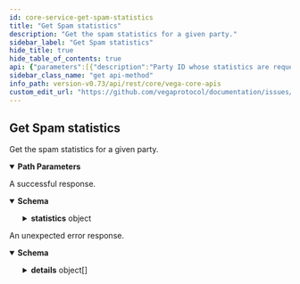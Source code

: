 ```yaml
---
id: core-service-get-spam-statistics
title: "Get Spam statistics"
description: "Get the spam statistics for a given party."
sidebar_label: "Get Spam statistics"
hide_title: true
hide_table_of_contents: true
api: {"parameters":[{"description":"Party ID whose statistics are requested","in":"path","name":"partyId","required":true,"schema":{"type":"string"}}],"responses":{"200":{"content":{"application/json":{"schema":{"properties":{"chainId":{"description":"Chain ID for which the statistics are captured.","type":"string"},"statistics":{"title":"Spam statistics for the party","properties":{"applyReferralCode":{"description":"Statistics for transactions made by the party to apply referral codes.","properties":{"bannedUntil":{"title":"If blocked the timestamp when the party will be unblocked as RFC3339Nano","type":"string"},"countForEpoch":{"format":"uint64","title":"Current transaction count received from the party during this epoch for this policy","type":"string"},"maxForEpoch":{"format":"uint64","title":"Maximum number of transactions allowed for this policy in an epoch","type":"string"},"minTokensRequired":{"title":"Effective minimum number of tokens required to submit a transaction of this type","type":"string"}},"title":"Statistics for a given spam policy","type":"object"},"createReferralSet":{"description":"Statistics for transactions made by the party to create referral sets.","properties":{"bannedUntil":{"title":"If blocked the timestamp when the party will be unblocked as RFC3339Nano","type":"string"},"countForEpoch":{"format":"uint64","title":"Current transaction count received from the party during this epoch for this policy","type":"string"},"maxForEpoch":{"format":"uint64","title":"Maximum number of transactions allowed for this policy in an epoch","type":"string"},"minTokensRequired":{"title":"Effective minimum number of tokens required to submit a transaction of this type","type":"string"}},"title":"Statistics for a given spam policy","type":"object"},"delegations":{"description":"Statistics for delegation transactions made by the party.","properties":{"bannedUntil":{"title":"If blocked the timestamp when the party will be unblocked as RFC3339Nano","type":"string"},"countForEpoch":{"format":"uint64","title":"Current transaction count received from the party during this epoch for this policy","type":"string"},"maxForEpoch":{"format":"uint64","title":"Maximum number of transactions allowed for this policy in an epoch","type":"string"},"minTokensRequired":{"title":"Effective minimum number of tokens required to submit a transaction of this type","type":"string"}},"title":"Statistics for a given spam policy","type":"object"},"epochSeq":{"description":"Epoch in which these statistics apply to.","format":"uint64","type":"string"},"issueSignatures":{"description":"Statistics for multisig signatures issued for the party.","properties":{"bannedUntil":{"title":"If blocked the timestamp when the party will be unblocked as RFC3339Nano","type":"string"},"countForEpoch":{"format":"uint64","title":"Current transaction count received from the party during this epoch for this policy","type":"string"},"maxForEpoch":{"format":"uint64","title":"Maximum number of transactions allowed for this policy in an epoch","type":"string"},"minTokensRequired":{"title":"Effective minimum number of tokens required to submit a transaction of this type","type":"string"}},"title":"Statistics for a given spam policy","type":"object"},"nodeAnnouncements":{"description":"Statistics for node announcement transactions made by the party.","properties":{"bannedUntil":{"title":"If blocked the timestamp when the party will be unblocked as RFC3339Nano","type":"string"},"countForEpoch":{"format":"uint64","title":"Current transaction count received from the party during this epoch for this policy","type":"string"},"maxForEpoch":{"format":"uint64","title":"Maximum number of transactions allowed for this policy in an epoch","type":"string"},"minTokensRequired":{"title":"Effective minimum number of tokens required to submit a transaction of this type","type":"string"}},"title":"Statistics for a given spam policy","type":"object"},"pow":{"description":"Statistics for proof of work difficulty observed per block for the party.","properties":{"bannedUntil":{"title":"PoW banned until timestamp as RFC3339Nano","type":"string"},"blockStates":{"items":{"properties":{"blockHash":{"title":"Hash of the current block","type":"string"},"blockHeight":{"format":"uint64","title":"Block height for the current Proof of Work state statistics","type":"string"},"difficulty":{"format":"uint64","title":"Base difficulty for this block for when transactions seen < tx_per_block","type":"string"},"expectedDifficulty":{"description":"This is the minimum required difficulty for the next transaction submitted on this block\nif it is possible to submit more transactions on this block, otherwise nil.","format":"uint64","type":"string"},"hashFunction":{"title":"Hashing function used to calculate the block hash","type":"string"},"increasingDifficulty":{"title":"Whether or not this block allows for increasing proof-of-work difficulty if the\ntx-per-block-hash limit has been reached","type":"boolean"},"transactionsSeen":{"format":"uint64","title":"Total number of transactions seen in the block","type":"string"},"txPerBlock":{"format":"uint64","title":"Number of transactions that can have their proof-of-work calculated with this block hash before\neither the difficulty increases, or no more transactions can use this block hash","type":"string"}},"title":"Proof of Work state for a given block","type":"object"},"title":"Block state for each block in scope for PoW calculation","type":"array"},"numberOfPastBlocks":{"format":"uint64","title":"Number of block behind the current block whose hash can be used for proof-of-work calculations","type":"string"}},"title":"Proof of work statistics for a party","type":"object"},"proposals":{"description":"Statistics for proposal transactions made by the party.","properties":{"bannedUntil":{"title":"If blocked the timestamp when the party will be unblocked as RFC3339Nano","type":"string"},"countForEpoch":{"format":"uint64","title":"Current transaction count received from the party during this epoch for this policy","type":"string"},"maxForEpoch":{"format":"uint64","title":"Maximum number of transactions allowed for this policy in an epoch","type":"string"},"minTokensRequired":{"title":"Effective minimum number of tokens required to submit a transaction of this type","type":"string"}},"title":"Statistics for a given spam policy","type":"object"},"transfers":{"description":"Statistics for transfer transactions made by the party.","properties":{"bannedUntil":{"title":"If blocked the timestamp when the party will be unblocked as RFC3339Nano","type":"string"},"countForEpoch":{"format":"uint64","title":"Current transaction count received from the party during this epoch for this policy","type":"string"},"maxForEpoch":{"format":"uint64","title":"Maximum number of transactions allowed for this policy in an epoch","type":"string"},"minTokensRequired":{"title":"Effective minimum number of tokens required to submit a transaction of this type","type":"string"}},"title":"Statistics for a given spam policy","type":"object"},"updateReferralSet":{"description":"Statistics for transactions made by the party to update referral sets.","properties":{"bannedUntil":{"title":"If blocked the timestamp when the party will be unblocked as RFC3339Nano","type":"string"},"countForEpoch":{"format":"uint64","title":"Current transaction count received from the party during this epoch for this policy","type":"string"},"maxForEpoch":{"format":"uint64","title":"Maximum number of transactions allowed for this policy in an epoch","type":"string"},"minTokensRequired":{"title":"Effective minimum number of tokens required to submit a transaction of this type","type":"string"}},"title":"Statistics for a given spam policy","type":"object"},"votes":{"description":"Statistics for proposal votes made by the party.","properties":{"bannedUntil":{"title":"If blocked the timestamp when the party will be unblocked as RFC3339Nano","type":"string"},"maxForEpoch":{"format":"uint64","title":"Maximum number of votes per proposal allowed in an epoch","type":"string"},"statistics":{"items":{"description":"Vote statistics for the voting spam policies\nwhich are calculated as a ratio of the total votes\nthat have been rejected.","properties":{"countForEpoch":{"format":"uint64","title":"Current vote count received from the party for the given proposal during this epoch","type":"string"},"minTokensRequired":{"title":"Effective minimum number of tokens required to vote on the proposal","type":"string"},"proposal":{"description":"Unique ID of the proposal being voted on by the party.","type":"string"}},"type":"object","title":"v1VoteSpamStatistic"},"title":"List of statistics for proposals voted on by the party","type":"array"}},"title":"Voting statistics by proposal for a given party for the current epoch","type":"object"}},"type":"object"}},"title":"Response containing all the spam statistics of a party for the current epoch","type":"object"}}},"description":"A successful response."},"default":{"content":{"application/json":{"schema":{"properties":{"code":{"format":"int32","type":"integer"},"details":{"items":{"additionalProperties":{},"properties":{"@type":{"type":"string"}},"type":"object","title":"protobufAny"},"type":"array"},"message":{"type":"string"}},"type":"object","title":"googlerpcStatus"}}},"description":"An unexpected error response."}},"tags":["CoreService"],"description":"Get the spam statistics for a given party.","operationId":"CoreService_GetSpamStatistics","method":"get","path":"/statistics/spam/{partyId}","servers":[{"url":"https://vega-mainnet-data.commodum.io","description":"vega-mainnet-data.commodum.io"},{"url":"https://vega-data.nodes.guru:3008","description":"vega-data.nodes.guru"},{"url":"https://vega-data.bharvest.io","description":"vega-data.bharvest.io"},{"url":"https://vega.aurora-edge.com","description":"vega.aurora-edge.com"},{"url":"https://darling.network","description":"darling.network"},{"url":"https://graphqlvega.gpvalidator.com","description":"graphqlvega.gpvalidator.com"},{"url":"https://vega-mainnet.anyvalid.com","description":"vega-mainnet.anyvalid.com"}],"info":{"title":"Vega core APIs","version":"v0.73.1"},"postman":{"name":"Get Spam statistics","description":{"content":"Get the spam statistics for a given party.","type":"text/plain"},"url":{"path":["statistics","spam",":partyId"],"host":["{{baseUrl}}"],"query":[],"variable":[{"disabled":false,"description":{"content":"(Required) Party ID whose statistics are requested","type":"text/plain"},"type":"any","value":"","key":"partyId"}]},"header":[{"key":"Accept","value":"application/json"}],"method":"GET"}}
sidebar_class_name: "get api-method"
info_path: version-v0.73/api/rest/core/vega-core-apis
custom_edit_url: "https://github.com/vegaprotocol/documentation/issues/new?labels=documentation&title=[Documentation] Requesting changes to 'Get Spam statistics' (core-service-get-spam-statistics)"
---
```



## Get Spam statistics



Get the spam statistics for a given party.

<details style={{"marginBottom":"1rem"}} data-collapsed={false} open={true}><summary style={{}}><strong>Path Parameters</strong></summary><div><ul><ParamsItem className={"paramsItem"} param={{"description":"Party ID whose statistics are requested","in":"path","name":"partyId","required":true,"schema":{"type":"string"}}}></ParamsItem></ul></div></details><div><ApiTabs><TabItem label={"200"} value={"200"}><div>

A successful response.

</div><div><MimeTabs schemaType={"response"}><TabItem label={"application/json"} value={"application/json"}><SchemaTabs><TabItem label={"Schema"} value={"Schema"}><details style={{}} data-collapsed={false} open={true}><summary style={{"textAlign":"left"}}><strong>Schema</strong></summary><div style={{"textAlign":"left","marginLeft":"1rem"}}></div><ul style={{"marginLeft":"1rem"}}><SchemaItem collapsible={false} name={"chainId"} required={false} schemaName={"string"} qualifierMessage={undefined} schema={{"description":"Chain ID for which the statistics are captured.","type":"string"}}></SchemaItem><SchemaItem collapsible={true} className={"schemaItem"}><details style={{}}><summary style={{}}><strong>statistics</strong><span style={{"opacity":"0.6"}}> object</span></summary><div style={{"marginLeft":"1rem"}}><SchemaItem collapsible={true} className={"schemaItem"}><details style={{}}><summary style={{}}><strong>applyReferralCode</strong><span style={{"opacity":"0.6"}}> object</span></summary><div style={{"marginLeft":"1rem"}}><div style={{"marginTop":".5rem","marginBottom":".5rem"}}>

Statistics for transactions made by the party to apply referral codes.

</div><SchemaItem collapsible={false} name={"bannedUntil"} required={false} schemaName={"If blocked the timestamp when the party will be unblocked as RFC3339Nano"} qualifierMessage={undefined} schema={{"title":"If blocked the timestamp when the party will be unblocked as RFC3339Nano","type":"string"}}></SchemaItem><SchemaItem collapsible={false} name={"countForEpoch"} required={false} schemaName={"uint64"} qualifierMessage={undefined} schema={{"format":"uint64","title":"Current transaction count received from the party during this epoch for this policy","type":"string"}}></SchemaItem><SchemaItem collapsible={false} name={"maxForEpoch"} required={false} schemaName={"uint64"} qualifierMessage={undefined} schema={{"format":"uint64","title":"Maximum number of transactions allowed for this policy in an epoch","type":"string"}}></SchemaItem><SchemaItem collapsible={false} name={"minTokensRequired"} required={false} schemaName={"Effective minimum number of tokens required to submit a transaction of this type"} qualifierMessage={undefined} schema={{"title":"Effective minimum number of tokens required to submit a transaction of this type","type":"string"}}></SchemaItem></div></details></SchemaItem><SchemaItem collapsible={true} className={"schemaItem"}><details style={{}}><summary style={{}}><strong>createReferralSet</strong><span style={{"opacity":"0.6"}}> object</span></summary><div style={{"marginLeft":"1rem"}}><div style={{"marginTop":".5rem","marginBottom":".5rem"}}>

Statistics for transactions made by the party to create referral sets.

</div><SchemaItem collapsible={false} name={"bannedUntil"} required={false} schemaName={"If blocked the timestamp when the party will be unblocked as RFC3339Nano"} qualifierMessage={undefined} schema={{"title":"If blocked the timestamp when the party will be unblocked as RFC3339Nano","type":"string"}}></SchemaItem><SchemaItem collapsible={false} name={"countForEpoch"} required={false} schemaName={"uint64"} qualifierMessage={undefined} schema={{"format":"uint64","title":"Current transaction count received from the party during this epoch for this policy","type":"string"}}></SchemaItem><SchemaItem collapsible={false} name={"maxForEpoch"} required={false} schemaName={"uint64"} qualifierMessage={undefined} schema={{"format":"uint64","title":"Maximum number of transactions allowed for this policy in an epoch","type":"string"}}></SchemaItem><SchemaItem collapsible={false} name={"minTokensRequired"} required={false} schemaName={"Effective minimum number of tokens required to submit a transaction of this type"} qualifierMessage={undefined} schema={{"title":"Effective minimum number of tokens required to submit a transaction of this type","type":"string"}}></SchemaItem></div></details></SchemaItem><SchemaItem collapsible={true} className={"schemaItem"}><details style={{}}><summary style={{}}><strong>delegations</strong><span style={{"opacity":"0.6"}}> object</span></summary><div style={{"marginLeft":"1rem"}}><div style={{"marginTop":".5rem","marginBottom":".5rem"}}>

Statistics for delegation transactions made by the party.

</div><SchemaItem collapsible={false} name={"bannedUntil"} required={false} schemaName={"If blocked the timestamp when the party will be unblocked as RFC3339Nano"} qualifierMessage={undefined} schema={{"title":"If blocked the timestamp when the party will be unblocked as RFC3339Nano","type":"string"}}></SchemaItem><SchemaItem collapsible={false} name={"countForEpoch"} required={false} schemaName={"uint64"} qualifierMessage={undefined} schema={{"format":"uint64","title":"Current transaction count received from the party during this epoch for this policy","type":"string"}}></SchemaItem><SchemaItem collapsible={false} name={"maxForEpoch"} required={false} schemaName={"uint64"} qualifierMessage={undefined} schema={{"format":"uint64","title":"Maximum number of transactions allowed for this policy in an epoch","type":"string"}}></SchemaItem><SchemaItem collapsible={false} name={"minTokensRequired"} required={false} schemaName={"Effective minimum number of tokens required to submit a transaction of this type"} qualifierMessage={undefined} schema={{"title":"Effective minimum number of tokens required to submit a transaction of this type","type":"string"}}></SchemaItem></div></details></SchemaItem><SchemaItem collapsible={false} name={"epochSeq"} required={false} schemaName={"uint64"} qualifierMessage={undefined} schema={{"description":"Epoch in which these statistics apply to.","format":"uint64","type":"string"}}></SchemaItem><SchemaItem collapsible={true} className={"schemaItem"}><details style={{}}><summary style={{}}><strong>issueSignatures</strong><span style={{"opacity":"0.6"}}> object</span></summary><div style={{"marginLeft":"1rem"}}><div style={{"marginTop":".5rem","marginBottom":".5rem"}}>

Statistics for multisig signatures issued for the party.

</div><SchemaItem collapsible={false} name={"bannedUntil"} required={false} schemaName={"If blocked the timestamp when the party will be unblocked as RFC3339Nano"} qualifierMessage={undefined} schema={{"title":"If blocked the timestamp when the party will be unblocked as RFC3339Nano","type":"string"}}></SchemaItem><SchemaItem collapsible={false} name={"countForEpoch"} required={false} schemaName={"uint64"} qualifierMessage={undefined} schema={{"format":"uint64","title":"Current transaction count received from the party during this epoch for this policy","type":"string"}}></SchemaItem><SchemaItem collapsible={false} name={"maxForEpoch"} required={false} schemaName={"uint64"} qualifierMessage={undefined} schema={{"format":"uint64","title":"Maximum number of transactions allowed for this policy in an epoch","type":"string"}}></SchemaItem><SchemaItem collapsible={false} name={"minTokensRequired"} required={false} schemaName={"Effective minimum number of tokens required to submit a transaction of this type"} qualifierMessage={undefined} schema={{"title":"Effective minimum number of tokens required to submit a transaction of this type","type":"string"}}></SchemaItem></div></details></SchemaItem><SchemaItem collapsible={true} className={"schemaItem"}><details style={{}}><summary style={{}}><strong>nodeAnnouncements</strong><span style={{"opacity":"0.6"}}> object</span></summary><div style={{"marginLeft":"1rem"}}><div style={{"marginTop":".5rem","marginBottom":".5rem"}}>

Statistics for node announcement transactions made by the party.

</div><SchemaItem collapsible={false} name={"bannedUntil"} required={false} schemaName={"If blocked the timestamp when the party will be unblocked as RFC3339Nano"} qualifierMessage={undefined} schema={{"title":"If blocked the timestamp when the party will be unblocked as RFC3339Nano","type":"string"}}></SchemaItem><SchemaItem collapsible={false} name={"countForEpoch"} required={false} schemaName={"uint64"} qualifierMessage={undefined} schema={{"format":"uint64","title":"Current transaction count received from the party during this epoch for this policy","type":"string"}}></SchemaItem><SchemaItem collapsible={false} name={"maxForEpoch"} required={false} schemaName={"uint64"} qualifierMessage={undefined} schema={{"format":"uint64","title":"Maximum number of transactions allowed for this policy in an epoch","type":"string"}}></SchemaItem><SchemaItem collapsible={false} name={"minTokensRequired"} required={false} schemaName={"Effective minimum number of tokens required to submit a transaction of this type"} qualifierMessage={undefined} schema={{"title":"Effective minimum number of tokens required to submit a transaction of this type","type":"string"}}></SchemaItem></div></details></SchemaItem><SchemaItem collapsible={true} className={"schemaItem"}><details style={{}}><summary style={{}}><strong>pow</strong><span style={{"opacity":"0.6"}}> object</span></summary><div style={{"marginLeft":"1rem"}}><div style={{"marginTop":".5rem","marginBottom":".5rem"}}>

Statistics for proof of work difficulty observed per block for the party.

</div><SchemaItem collapsible={false} name={"bannedUntil"} required={false} schemaName={"PoW banned until timestamp as RFC3339Nano"} qualifierMessage={undefined} schema={{"title":"PoW banned until timestamp as RFC3339Nano","type":"string"}}></SchemaItem><SchemaItem collapsible={true} className={"schemaItem"}><details style={{}}><summary style={{}}><strong>blockStates</strong><span style={{"opacity":"0.6"}}> object[]</span></summary><div style={{"marginLeft":"1rem"}}><li><div style={{"fontSize":"var(--ifm-code-font-size)","opacity":"0.6","marginLeft":"-.5rem","paddingBottom":".5rem"}}>Array [</div></li><SchemaItem collapsible={false} name={"blockHash"} required={false} schemaName={"Hash of the current block"} qualifierMessage={undefined} schema={{"title":"Hash of the current block","type":"string"}}></SchemaItem><SchemaItem collapsible={false} name={"blockHeight"} required={false} schemaName={"uint64"} qualifierMessage={undefined} schema={{"format":"uint64","title":"Block height for the current Proof of Work state statistics","type":"string"}}></SchemaItem><SchemaItem collapsible={false} name={"difficulty"} required={false} schemaName={"uint64"} qualifierMessage={undefined} schema={{"format":"uint64","title":"Base difficulty for this block for when transactions seen < tx_per_block","type":"string"}}></SchemaItem><SchemaItem collapsible={false} name={"expectedDifficulty"} required={false} schemaName={"uint64"} qualifierMessage={undefined} schema={{"description":"This is the minimum required difficulty for the next transaction submitted on this block\nif it is possible to submit more transactions on this block, otherwise nil.","format":"uint64","type":"string"}}></SchemaItem><SchemaItem collapsible={false} name={"hashFunction"} required={false} schemaName={"Hashing function used to calculate the block hash"} qualifierMessage={undefined} schema={{"title":"Hashing function used to calculate the block hash","type":"string"}}></SchemaItem><SchemaItem collapsible={false} name={"increasingDifficulty"} required={false} schemaName={"Whether or not this block allows for increasing proof-of-work difficulty if the\ntx-per-block-hash limit has been reached"} qualifierMessage={undefined} schema={{"title":"Whether or not this block allows for increasing proof-of-work difficulty if the\ntx-per-block-hash limit has been reached","type":"boolean"}}></SchemaItem><SchemaItem collapsible={false} name={"transactionsSeen"} required={false} schemaName={"uint64"} qualifierMessage={undefined} schema={{"format":"uint64","title":"Total number of transactions seen in the block","type":"string"}}></SchemaItem><SchemaItem collapsible={false} name={"txPerBlock"} required={false} schemaName={"uint64"} qualifierMessage={undefined} schema={{"format":"uint64","title":"Number of transactions that can have their proof-of-work calculated with this block hash before\neither the difficulty increases, or no more transactions can use this block hash","type":"string"}}></SchemaItem><li><div style={{"fontSize":"var(--ifm-code-font-size)","opacity":"0.6","marginLeft":"-.5rem"}}>]</div></li></div></details></SchemaItem><SchemaItem collapsible={false} name={"numberOfPastBlocks"} required={false} schemaName={"uint64"} qualifierMessage={undefined} schema={{"format":"uint64","title":"Number of block behind the current block whose hash can be used for proof-of-work calculations","type":"string"}}></SchemaItem></div></details></SchemaItem><SchemaItem collapsible={true} className={"schemaItem"}><details style={{}}><summary style={{}}><strong>proposals</strong><span style={{"opacity":"0.6"}}> object</span></summary><div style={{"marginLeft":"1rem"}}><div style={{"marginTop":".5rem","marginBottom":".5rem"}}>

Statistics for proposal transactions made by the party.

</div><SchemaItem collapsible={false} name={"bannedUntil"} required={false} schemaName={"If blocked the timestamp when the party will be unblocked as RFC3339Nano"} qualifierMessage={undefined} schema={{"title":"If blocked the timestamp when the party will be unblocked as RFC3339Nano","type":"string"}}></SchemaItem><SchemaItem collapsible={false} name={"countForEpoch"} required={false} schemaName={"uint64"} qualifierMessage={undefined} schema={{"format":"uint64","title":"Current transaction count received from the party during this epoch for this policy","type":"string"}}></SchemaItem><SchemaItem collapsible={false} name={"maxForEpoch"} required={false} schemaName={"uint64"} qualifierMessage={undefined} schema={{"format":"uint64","title":"Maximum number of transactions allowed for this policy in an epoch","type":"string"}}></SchemaItem><SchemaItem collapsible={false} name={"minTokensRequired"} required={false} schemaName={"Effective minimum number of tokens required to submit a transaction of this type"} qualifierMessage={undefined} schema={{"title":"Effective minimum number of tokens required to submit a transaction of this type","type":"string"}}></SchemaItem></div></details></SchemaItem><SchemaItem collapsible={true} className={"schemaItem"}><details style={{}}><summary style={{}}><strong>transfers</strong><span style={{"opacity":"0.6"}}> object</span></summary><div style={{"marginLeft":"1rem"}}><div style={{"marginTop":".5rem","marginBottom":".5rem"}}>

Statistics for transfer transactions made by the party.

</div><SchemaItem collapsible={false} name={"bannedUntil"} required={false} schemaName={"If blocked the timestamp when the party will be unblocked as RFC3339Nano"} qualifierMessage={undefined} schema={{"title":"If blocked the timestamp when the party will be unblocked as RFC3339Nano","type":"string"}}></SchemaItem><SchemaItem collapsible={false} name={"countForEpoch"} required={false} schemaName={"uint64"} qualifierMessage={undefined} schema={{"format":"uint64","title":"Current transaction count received from the party during this epoch for this policy","type":"string"}}></SchemaItem><SchemaItem collapsible={false} name={"maxForEpoch"} required={false} schemaName={"uint64"} qualifierMessage={undefined} schema={{"format":"uint64","title":"Maximum number of transactions allowed for this policy in an epoch","type":"string"}}></SchemaItem><SchemaItem collapsible={false} name={"minTokensRequired"} required={false} schemaName={"Effective minimum number of tokens required to submit a transaction of this type"} qualifierMessage={undefined} schema={{"title":"Effective minimum number of tokens required to submit a transaction of this type","type":"string"}}></SchemaItem></div></details></SchemaItem><SchemaItem collapsible={true} className={"schemaItem"}><details style={{}}><summary style={{}}><strong>updateReferralSet</strong><span style={{"opacity":"0.6"}}> object</span></summary><div style={{"marginLeft":"1rem"}}><div style={{"marginTop":".5rem","marginBottom":".5rem"}}>

Statistics for transactions made by the party to update referral sets.

</div><SchemaItem collapsible={false} name={"bannedUntil"} required={false} schemaName={"If blocked the timestamp when the party will be unblocked as RFC3339Nano"} qualifierMessage={undefined} schema={{"title":"If blocked the timestamp when the party will be unblocked as RFC3339Nano","type":"string"}}></SchemaItem><SchemaItem collapsible={false} name={"countForEpoch"} required={false} schemaName={"uint64"} qualifierMessage={undefined} schema={{"format":"uint64","title":"Current transaction count received from the party during this epoch for this policy","type":"string"}}></SchemaItem><SchemaItem collapsible={false} name={"maxForEpoch"} required={false} schemaName={"uint64"} qualifierMessage={undefined} schema={{"format":"uint64","title":"Maximum number of transactions allowed for this policy in an epoch","type":"string"}}></SchemaItem><SchemaItem collapsible={false} name={"minTokensRequired"} required={false} schemaName={"Effective minimum number of tokens required to submit a transaction of this type"} qualifierMessage={undefined} schema={{"title":"Effective minimum number of tokens required to submit a transaction of this type","type":"string"}}></SchemaItem></div></details></SchemaItem><SchemaItem collapsible={true} className={"schemaItem"}><details style={{}}><summary style={{}}><strong>votes</strong><span style={{"opacity":"0.6"}}> object</span></summary><div style={{"marginLeft":"1rem"}}><div style={{"marginTop":".5rem","marginBottom":".5rem"}}>

Statistics for proposal votes made by the party.

</div><SchemaItem collapsible={false} name={"bannedUntil"} required={false} schemaName={"If blocked the timestamp when the party will be unblocked as RFC3339Nano"} qualifierMessage={undefined} schema={{"title":"If blocked the timestamp when the party will be unblocked as RFC3339Nano","type":"string"}}></SchemaItem><SchemaItem collapsible={false} name={"maxForEpoch"} required={false} schemaName={"uint64"} qualifierMessage={undefined} schema={{"format":"uint64","title":"Maximum number of votes per proposal allowed in an epoch","type":"string"}}></SchemaItem><SchemaItem collapsible={true} className={"schemaItem"}><details style={{}}><summary style={{}}><strong>statistics</strong><span style={{"opacity":"0.6"}}> object[]</span></summary><div style={{"marginLeft":"1rem"}}><li><div style={{"fontSize":"var(--ifm-code-font-size)","opacity":"0.6","marginLeft":"-.5rem","paddingBottom":".5rem"}}>Array [</div></li><SchemaItem collapsible={false} name={"countForEpoch"} required={false} schemaName={"uint64"} qualifierMessage={undefined} schema={{"format":"uint64","title":"Current vote count received from the party for the given proposal during this epoch","type":"string"}}></SchemaItem><SchemaItem collapsible={false} name={"minTokensRequired"} required={false} schemaName={"Effective minimum number of tokens required to vote on the proposal"} qualifierMessage={undefined} schema={{"title":"Effective minimum number of tokens required to vote on the proposal","type":"string"}}></SchemaItem><SchemaItem collapsible={false} name={"proposal"} required={false} schemaName={"string"} qualifierMessage={undefined} schema={{"description":"Unique ID of the proposal being voted on by the party.","type":"string"}}></SchemaItem><li><div style={{"fontSize":"var(--ifm-code-font-size)","opacity":"0.6","marginLeft":"-.5rem"}}>]</div></li></div></details></SchemaItem></div></details></SchemaItem></div></details></SchemaItem></ul></details></TabItem><TabItem label={"Example (from schema)"} value={"Example (from schema)"}><ResponseSamples responseExample={"{\n  \"chainId\": \"string\",\n  \"statistics\": {\n    \"applyReferralCode\": {\n      \"bannedUntil\": \"string\",\n      \"countForEpoch\": \"string\",\n      \"maxForEpoch\": \"string\",\n      \"minTokensRequired\": \"string\"\n    },\n    \"createReferralSet\": {\n      \"bannedUntil\": \"string\",\n      \"countForEpoch\": \"string\",\n      \"maxForEpoch\": \"string\",\n      \"minTokensRequired\": \"string\"\n    },\n    \"delegations\": {\n      \"bannedUntil\": \"string\",\n      \"countForEpoch\": \"string\",\n      \"maxForEpoch\": \"string\",\n      \"minTokensRequired\": \"string\"\n    },\n    \"epochSeq\": \"string\",\n    \"issueSignatures\": {\n      \"bannedUntil\": \"string\",\n      \"countForEpoch\": \"string\",\n      \"maxForEpoch\": \"string\",\n      \"minTokensRequired\": \"string\"\n    },\n    \"nodeAnnouncements\": {\n      \"bannedUntil\": \"string\",\n      \"countForEpoch\": \"string\",\n      \"maxForEpoch\": \"string\",\n      \"minTokensRequired\": \"string\"\n    },\n    \"pow\": {\n      \"bannedUntil\": \"string\",\n      \"blockStates\": [\n        {\n          \"blockHash\": \"string\",\n          \"blockHeight\": \"string\",\n          \"difficulty\": \"string\",\n          \"expectedDifficulty\": \"string\",\n          \"hashFunction\": \"string\",\n          \"increasingDifficulty\": true,\n          \"transactionsSeen\": \"string\",\n          \"txPerBlock\": \"string\"\n        }\n      ],\n      \"numberOfPastBlocks\": \"string\"\n    },\n    \"proposals\": {\n      \"bannedUntil\": \"string\",\n      \"countForEpoch\": \"string\",\n      \"maxForEpoch\": \"string\",\n      \"minTokensRequired\": \"string\"\n    },\n    \"transfers\": {\n      \"bannedUntil\": \"string\",\n      \"countForEpoch\": \"string\",\n      \"maxForEpoch\": \"string\",\n      \"minTokensRequired\": \"string\"\n    },\n    \"updateReferralSet\": {\n      \"bannedUntil\": \"string\",\n      \"countForEpoch\": \"string\",\n      \"maxForEpoch\": \"string\",\n      \"minTokensRequired\": \"string\"\n    },\n    \"votes\": {\n      \"bannedUntil\": \"string\",\n      \"maxForEpoch\": \"string\",\n      \"statistics\": [\n        {\n          \"countForEpoch\": \"string\",\n          \"minTokensRequired\": \"string\",\n          \"proposal\": \"string\"\n        }\n      ]\n    }\n  }\n}"} language={"json"}></ResponseSamples></TabItem></SchemaTabs></TabItem></MimeTabs></div></TabItem><TabItem label={"default"} value={"default"}><div>

An unexpected error response.

</div><div><MimeTabs schemaType={"response"}><TabItem label={"application/json"} value={"application/json"}><SchemaTabs><TabItem label={"Schema"} value={"Schema"}><details style={{}} data-collapsed={false} open={true}><summary style={{"textAlign":"left"}}><strong>Schema</strong></summary><div style={{"textAlign":"left","marginLeft":"1rem"}}></div><ul style={{"marginLeft":"1rem"}}><SchemaItem collapsible={false} name={"code"} required={false} schemaName={"int32"} qualifierMessage={undefined} schema={{"format":"int32","type":"integer"}}></SchemaItem><SchemaItem collapsible={true} className={"schemaItem"}><details style={{}}><summary style={{}}><strong>details</strong><span style={{"opacity":"0.6"}}> object[]</span></summary><div style={{"marginLeft":"1rem"}}><li><div style={{"fontSize":"var(--ifm-code-font-size)","opacity":"0.6","marginLeft":"-.5rem","paddingBottom":".5rem"}}>Array [</div></li><SchemaItem collapsible={false} name={"@type"} required={false} schemaName={"string"} qualifierMessage={undefined} schema={{"type":"string"}}></SchemaItem><li><div style={{"fontSize":"var(--ifm-code-font-size)","opacity":"0.6","marginLeft":"-.5rem"}}>]</div></li></div></details></SchemaItem><SchemaItem collapsible={false} name={"message"} required={false} schemaName={"string"} qualifierMessage={undefined} schema={{"type":"string"}}></SchemaItem></ul></details></TabItem><TabItem label={"Example (from schema)"} value={"Example (from schema)"}><ResponseSamples responseExample={"{\n  \"code\": 0,\n  \"details\": [\n    {\n      \"@type\": \"string\"\n    }\n  ],\n  \"message\": \"string\"\n}"} language={"json"}></ResponseSamples></TabItem></SchemaTabs></TabItem></MimeTabs></div></TabItem></ApiTabs></div>
